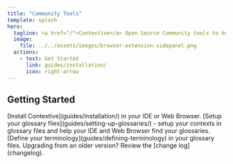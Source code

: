 ```yaml
---
title: "Community Tools"
template: splash
hero:
  tagline: <a href="/">Contextive</a> Open Source Community tools to help developers author and publish glossaries.
  image:
    file: ../../assets/images/browser-extension-sidepanel.png
  actions:
    - text: Get Started
      link: guides/installation/
      icon: right-arrow
---
```



## Getting Started

<CardGrid stagger>
	<Card title="1. Install Contextive" icon="down-caret">
		[Install Contextive](guides/installation/) in your IDE or Web Browser.
	</Card>
  <Card title="2. Setup your Glossaries" icon="pencil">
		[Setup your glossary files](guides/setting-up-glossaries/) - setup your contexts in glossary files and help your IDE and Web Browser find your glossaries.
	</Card>
	<Card title="3. Define your Terminology" icon="pencil">
		[Define your terminology](guides/defining-terminology) in your glossary files.
	</Card>
  <Card title="Change Log" icon="rocket">
		Upgrading from an older version? Review the [change log](changelog).
	</Card>
</CardGrid>
